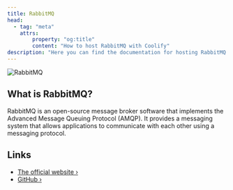 ```yaml
---
title: RabbitMQ
head:
  - tag: "meta"
    attrs:
        property: "og:title"
        content: "How to host RabbitMQ with Coolify"
description: "Here you can find the documentation for hosting RabbitMQ with Coolify."
---
```



<Badge text="One-click setup." variant="note" size="large" />

![RabbitMQ](https://www.rabbitmq.com/img/rabbitmq-logo-with-name.svg)

## What is RabbitMQ?

RabbitMQ is an open-source message broker software that implements the Advanced Message Queuing Protocol (AMQP). It provides a messaging system that allows applications to communicate with each other using a messaging protocol.

## Links

- [The official website ›](https://rabbitmq.com)
- [GitHub ›](https://github.com/rabbitmq/rabbitmq-server)
